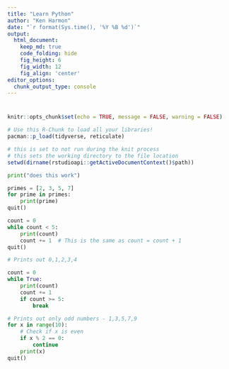 ```yaml
---
title: "Learn Python"
author: "Ken Harmon"
date: "`r format(Sys.time(), '%Y %B %d')`"
output:
  html_document:  
    keep_md: true
    code_folding: hide
    fig_height: 6
    fig_width: 12
    fig_align: 'center'
editor_options: 
  chunk_output_type: console
---
```


# {.tabset .tabset-fade}

```r
knitr::opts_chunk$set(echo = TRUE, message = FALSE, warning = FALSE)
```

```r
# Use this R-Chunk to load all your libraries!
pacman::p_load(tidyverse, reticulate)

```

```r
# this is set to not run during the knit process
# this sets the working directory to the file location
setwd(dirname(rstudioapi::getActiveDocumentContext()$path))
```

```python
print("does this work")
```

```python
primes = [2, 3, 5, 7]
for prime in primes:
    print(prime)
quit()
```

```python
count = 0
while count < 5:
    print(count)
    count += 1  # This is the same as count = count + 1
quit()
```

```python
# Prints out 0,1,2,3,4

count = 0
while True:
    print(count)
    count += 1
    if count >= 5:
        break

# Prints out only odd numbers - 1,3,5,7,9
for x in range(10):
    # Check if x is even
    if x % 2 == 0:
        continue
    print(x)
quit()
```

